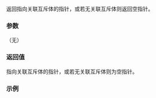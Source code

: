 {{cpp/thread/shared_lock/title|mutex}}
{{cpp/thread/shared_lock/navbar}}
{{dcl begin}}
{{dcl|since=c++14|1=
mutex_type* mutex() const noexcept;
}}
{{dcl end}}

返回指向关联互斥体的指针，或若无关联互斥体则返回空指针。

===参数===
（无）

===返回值===
指向关联互斥体的指针，或若无关联互斥体则为空指针。

===示例===
{{example}}

{{langlinks|de|en|es|fr|it|ja|pt|ru}}